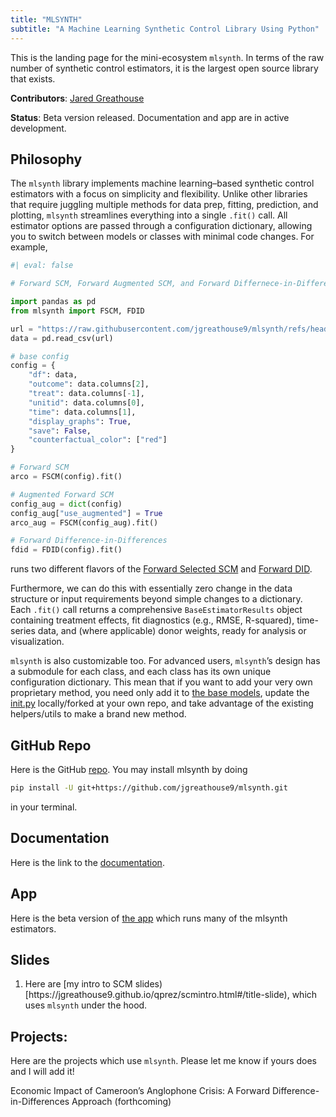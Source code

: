 ```yaml
---
title: "MLSYNTH"
subtitle: "A Machine Learning Synthetic Control Library Using Python"
---
```


This is the landing page for the mini-ecosystem `mlsynth`. In terms of the raw number of synthetic control estimators, it is the largest open source library that exists.

**Contributors**: [Jared Greathouse](https://jgreathouse9.github.io")

**Status**: Beta version released. Documentation and app are in active development.

## Philosophy

The `mlsynth` library implements machine learning–based synthetic control estimators with a focus on simplicity and flexibility. Unlike other libraries that require juggling multiple methods for data prep, fitting, prediction, and plotting, `mlsynth` streamlines everything into a single `.fit()` call. All estimator options are passed through a configuration dictionary, allowing you to switch between models or classes with minimal code changes. For example,

```python
#| eval: false

# Forward SCM, Forward Augmented SCM, and Forward Differnece-in-Differences

import pandas as pd
from mlsynth import FSCM, FDID

url = "https://raw.githubusercontent.com/jgreathouse9/mlsynth/refs/heads/main/basedata/smoking_data.csv"
data = pd.read_csv(url)

# base config
config = {
    "df": data,
    "outcome": data.columns[2],
    "treat": data.columns[-1],
    "unitid": data.columns[0],
    "time": data.columns[1],
    "display_graphs": True,
    "save": False,
    "counterfactual_color": ["red"]
}

# Forward SCM
arco = FSCM(config).fit()

# Augmented Forward SCM
config_aug = dict(config)
config_aug["use_augmented"] = True
arco_aug = FSCM(config_aug).fit()

# Forward Difference-in-Differences
fdid = FDID(config).fit()
```

runs two different flavors of the [Forward Selected SCM](https://mlsynth.readthedocs.io/en/latest/fscm.html) and [Forward DID](https://mlsynth.readthedocs.io/en/latest/fdid.html).


Furthermore, we can do this with essentially zero change in the data structure or input requirements beyond simple changes to a dictionary. Each `.fit()` call returns a comprehensive `BaseEstimatorResults` object containing treatment effects, fit diagnostics (e.g., RMSE, R-squared), time-series data, and (where applicable) donor weights, ready for analysis or visualization.

`mlsynth` is also customizable too. For advanced users, `mlsynth`’s design has a submodule for each class, and each class has its own unique configuration dictionary. This mean that if you want to add your very own proprietary method, you need only add it to [the base models](https://github.com/jgreathouse9/mlsynth/blob/main/mlsynth/config_models.py), update the [init.py](https://github.com/jgreathouse9/mlsynth/blob/main/mlsynth/__init__.py) locally/forked at your own repo, and take advantage of the existing helpers/utils to make a brand new method.


## GitHub Repo

Here is the GitHub [repo](https://github.com/jgreathouse9/mlsynth). You may install mlsynth by doing

```bash
pip install -U git+https://github.com/jgreathouse9/mlsynth.git
```

in your terminal.

## Documentation

Here is the link to the [documentation](https://mlsynth.readthedocs.io).

## App

Here is the beta version of [the app](https://mlsynthapp.streamlit.app/) which runs many of the mlsynth estimators.

## Slides

1. Here are [my intro to SCM slides)[https://jgreathouse9.github.io/qprez/scmintro.html#/title-slide), which uses `mlsynth` under the hood. 

## Projects:

Here are the projects which use `mlsynth`. Please let me know if yours does and I will add it!

Economic Impact of Cameroon’s Anglophone Crisis: A Forward Difference-in-Differences Approach (forthcoming)
